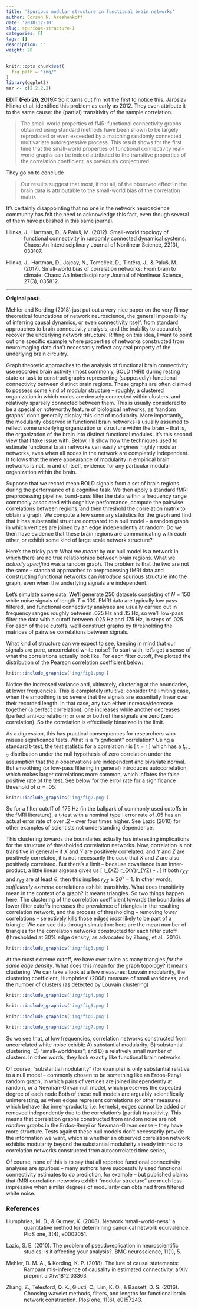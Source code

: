 ```yaml
---
title: 'Spurious modular structure in functional brain networks'
author: Corson N. Areshenkoff
date: '2018-12-10'
slug: spurious-structure-I
categories: []
tags: []
description: ''
weight: 20
---
```


```r
knitr::opts_chunk$set(
  fig.path = "img/"
)
library(ggplot2)
mar <- c(2,2,2,2)
```

<strong>EDIT (Feb 26, 2019):</strong> So it turns out I'm not the first to notice this. Jaroslav Hlinka et al. identified this problem as early as 2012. They even attribute it to the same cause: the (partial) transitivity of the sample correlation. 

<blockquote>
The small-world properties of fMRI functional connectivity graphs obtained using standard methods have been shown to be largely reproduced or even exceeded by a matching randomly connected multivariate autoregressive process. This result shows for the first time that the small-world  properties  of  functional  connectivity real-world graphs can be indeed attributed to the transitive properties of the correlation coefficient, as previously conjectured.</blockquote>

They go on to conclude

<blockquote>Our results suggest that most, if not all, of the observed effect in the brain data is attributable to the small-world bias of the correlation matrix</blockquote>

It's certainly disappointing that no one in the network neuroscience community has felt the need to acknowledge this fact, even though several of them have published in this same journal.

<p style="margin-left: .5in; text-indent: -.5in;">Hlinka, J., Hartman, D., & Paluš, M. (2012). Small-world topology of functional connectivity in randomly connected dynamical systems. Chaos: An Interdisciplinary Journal of Nonlinear Science, 22(3), 033107.</p>

<p style="margin-left: .5in; text-indent: -.5in;">Hlinka, J., Hartman, D., Jajcay, N., Tomeček, D., Tintěra, J., & Paluš, M. (2017). Small-world bias of correlation networks: From brain to climate. Chaos: An Interdisciplinary Journal of Nonlinear Science, 27(3), 035812.</p>

------------------------------------------------------------------------

<strong>Original post:</strong>

Mehler and Kording (2018) just put out a very nice paper on the very flimsy theoretical foundations of network neuroscience, the general impossibility of inferring causal dynamics, or even connectivity itself, from standard approaches to brain connectivity analysis, and the inability to accurately recover the underlying network structure. Riffing on this idea, I want to point out one specific example where properties of networks constructed from neuroimaging data don't necessarily reflect any real property of the underlying brain circuitry. 

Graph theoretic approaches to the analysis of functional brain connectivity use recorded brain activity (most commonly, BOLD fMRI) during resting state or task to construct graphs representing (supposedly) functional connectivity between distinct brain regions. These graphs are often claimed to possess some kind of modular structure -- roughly, a clustered organization in which nodes are densely connected within clusters, and relatively sparsely connected between them. This is usually considered to be a special or noteworthy feature of biological networks, as "random graphs" don't generally display this kind of modularity. More importantly, the modularity observed in functional brain networks is usually assumed to reflect some underlying organization or structure within the brain -- that is, the organization of the brain into distinct functional modules. It's this second view that I take issue with. Below, I'll show how the techniques used to estimate functional brain networks can easily <i>engineer</i> highly modular networks, even when all nodes in the network are completely independent. It follows that the mere appearance of modularity in empirical brain networks is not, in and of itself, evidence for any particular modular organization within the brain.

Suppose that we record mean BOLD signals from a set of brain regions during the performance of a cognitive task. We then apply a standard fMRI preprocessing pipeline, band-pass filter the data within a frequency range commonly associated with cognitive performance, compute the pairwise correlations between regions, and then threshold the correlation matrix to obtain a graph. We compute a few summary statistics for the graph and find that it has substantial structure compared to a null model -- a random graph in which vertices are joined by an edge independently at random. Do we then have evidence that these brain regions are communicating with each other, or exhibit some kind of large scale network structure?

Here's the tricky part: What we <i>meant</i> by our null model is a network in which there are no true relationships between brain regions. What we <i>actually specified</i> was a random graph. The problem is that the two are not the same -- standard approaches to preprocessing fMRI data and constructing functional networks can <i>introduce</i> spurious structure into the graph, even when the underlying signals are independent. 

Let's simulate some data: We'll generate 250 datasets consisting of $N = 150$ white noise signals of length $T = 100$. FMRI data are typically low pass filtered, and functional connectivity analyses are usually carried out in frequency ranges roughly between .025 Hz and .15 Hz, so we'll low-pass filter the data with a cutoff between .025 Hz and .175 Hz, in steps of .025. For each of these cutoffs, we'll construct graphs by thresholding the matrices of pairwise correlations between signals.

What kind of structure can we expect to see, keeping in mind that our signals are pure, uncorrelated white noise? To start with, let's get a sense of what the correlations actually look like. For each filter cutoff, I've plotted the distribution of the Pearson correlation coefficient below:

```r
knitr::include_graphics('img/fig1.png')
```

Notice the increased variance and, ultimately, clustering at the boundaries, at lower frequencies. This is completely intuitive: consider the limiting case, when the smoothing is so severe that the signals are essentially linear over their recorded length. In that case, any two either increase/decrease together (a perfect correlation); one increases while another decreases (perfect anti-correlation); or one or both of the signals are zero (zero correlation). So the correlation is effectively binarized in the limit. 

As a digression, this has practical consequences for researchers who misuse significance tests. What is a "significant" correlation? Using a standard t-test, the test statistic for a correlation $r$ is
\[ t = r \sqrt{\frac{n-2}{1-r^2}} \]
which has a $t_{n-2}$ distribution under the null hypothesis of zero correlation under the assumption that the $n$ observations are independent and bivariate normal. But smoothing (or low-pass filtering in general) introduces autocorrelation, which makes larger correlations more common, which inflates the false positive rate of the test. See below for the error rate for a significance threshold of $\alpha = .05$:

```r
knitr::include_graphics('img/fig2.png')
```

So for a filter cutoff of .175 Hz (in the ballpark of commonly used cutoffs in the fMRI literature), a t-test with a nominal type I error rate of .05 has an actual error rate of over .2 -- over four times higher. See Lazic (2010) for other examples of scientists not understanding dependence.

This clustering towards the boundaries actually has interesting implications for the structure of thresholded correlation networks. Now, correlation is not transitive in general -- if $X$ and $Y$ are positively correlated, and $Y$ and $Z$ are positively correlated, it is not necessarily the case that $X$ and $Z$ are also positively correlated. But there's a limit -- because covariance is an inner-product, a little linear algebra gives us
\[ r_{XZ} \geq r_{XY}r_{YZ} - \sqrt{1-r_{XY}^2}\sqrt{1-r_{YZ}^2}. \]
If both $r_{XY}$ and $r_{YZ}$ are at least $\theta$, then this implies $r_{XZ} \geq 2\theta^2-1$. In other words, <i>sufficiently extreme</i> correlations exhibit transitivity. What does transitivity mean in the context of a graph? It means triangles. So two things happen here: The clustering of the correlation coefficient towards the boundaries at lower filter cutoffs increases the prevalence of triangles in the resulting correlation network, and the process of thresholding -- removing <i>lower</i> correlations -- selectively kills those edges <i>least</i> likely to be part of a triangle. We can see this through simulation: here are the mean number of triangles for the correlation networks constructed for each filter cutoff (thresholded at 30% edge density, as advocated by Zhang, et al., 2016).

```r
knitr::include_graphics('img/fig3.png')
```

At the most extreme cutoff, we have over twice as many triangles <i> for the same edge density</i>. What does this mean for the graph topology? It means clustering. We can take a look at a few measures: Louvain modularity, the clustering coefficient, Humphries' (2008) measure of small worldness, and the number of clusters (as detected by Louvain clustering)

```r
knitr::include_graphics('img/fig4.png')
```

```r
knitr::include_graphics('img/fig5.png')
```

```r
knitr::include_graphics('img/fig6.png')
```

```r
knitr::include_graphics('img/fig7.png')
```

So we see that, at low frequencies, correlation networks constructed from uncorrelated white noise exhibit: A) substantial modularity; B) substantial clustering; C) "small-worldness"; and D) a relatively small number of clusters. In other words, they look exactly like functional brain networks. 

Of course, "substantial modularity" (for example) is only substantial relative to a null model -- commonly chosen to be something like an Erdos-Renyi random graph, in which pairs of vertices are joined independently at random, or a Newman–Girvan null model, which preserves the expected degree of each node Both of these null models are arguably scientifically uninteresting, as when edges represent correlations (or other measures which behave like inner-products; i.e. kernels), edges cannot be added or removed independently due to the correlation's (partial) transitivity. This means that correlation graphs constructed from random noise are not <i>random graphs</i> in the Erdos-Renyi or Newman-Girvan sense -- they have more structure. Tests against these null models don't necessarily provide the information we want, which is whether an observed correlation network exhibits modularity beyond the substantial modularity already intrinsic to correlation networks constructed from autocorrelated time series,

Of course, none of this is to say that all reported functional connectivity analyses are spurious -- many authors have successfully used functional connectivity estimates to do prediction, for example -- but published claims that fMRI correlation networks exhibit "modular structure" are much less impressive when similar degrees of modularity can obtained from filtered white noise. 

<h3>References</h3>
<p style="margin-left: .5in; text-indent: -.5in;">Humphries, M. D., & Gurney, K. (2008). Network ‘small-world-ness’: a quantitative method for determining canonical network equivalence. PloS one, 3(4), e0002051.</p>

<p style="margin-left: .5in; text-indent: -.5in;">Lazic, S. E. (2010). The problem of pseudoreplication in neuroscientific studies: is it affecting your analysis?. BMC neuroscience, 11(1), 5.</p>

<p style="margin-left: .5in; text-indent: -.5in;">Mehler, D. M. A., & Kording, K. P. (2018). The lure of causal statements: Rampant mis-inference of causality in estimated connectivity. arXiv preprint arXiv:1812.03363.</p>

<p style="margin-left: .5in; text-indent: -.5in;">Zhang, Z., Telesford, Q. K., Giusti, C., Lim, K. O., & Bassett, D. S. (2016). Choosing wavelet methods, filters, and lengths for functional brain network construction. PloS one, 11(6), e0157243.</p>